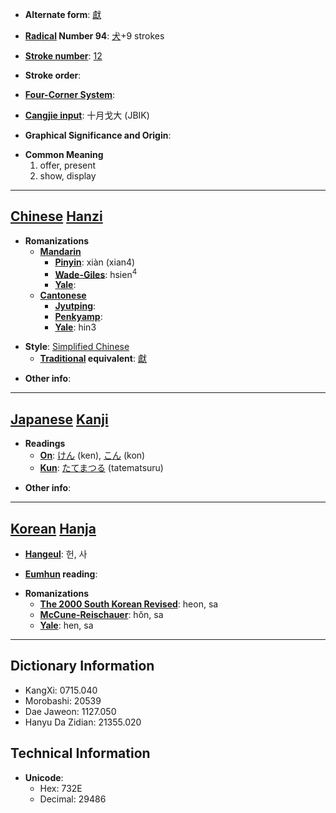 * '''Alternate form''': [[獻]]

* '''[[Wiktionary:Chinese radical index| Radical]] Number 94''': [[Wiktionary:Chinese radical index 犬|犬]]+9 strokes

* '''[[Wiktionary:Chinese total strokes index|Stroke number]]''': [[Wiktionary:Chinese total strokes index 12|12]]

* '''Stroke order''': 

* '''[[Wiktionary:Chinese four corner index|Four-Corner System]]''': 

* '''[[Wiktionary:Chinese Cangjie index|Cangjie input]]''': 十月戈大 (JBIK)

* '''Graphical Significance and Origin''': 

* '''Common Meaning'''
*#offer, present
*# show, display


----

== [[Chinese]] [[Hanzi]] ==

* '''Romanizations'''
** '''[[Mandarin]]'''
*** '''[[Pinyin]]''': xiàn (xian4)
*** '''[[Wade-Giles]]''': hsien<sup>4</sup>
*** '''[[Yale]]''': 
** '''[[Cantonese]]'''
*** '''[[Jyutping]]''':
*** '''[[Penkyamp]]''': 
*** '''[[Yale]]''': hin3

* '''Style''': [[Simplified Chinese]] 
** '''[[Traditional Chinese|Traditional]] equivalent''': [[獻]]

* '''Other info''': 

----

== [[Japanese]] [[Kanji]] ==

* '''Readings'''
** '''[[On]]''': [[けん]] (ken), [[こん]] (kon)
** '''[[Kun]]''': [[たてまつる]] (tatematsuru)

* '''Other info''':  

----

== [[Korean]] [[Hanja]] ==

* '''[[Hangeul]]''': 헌, 사

* '''[[Eumhun]] reading''': 

* '''Romanizations'''
** '''[[The 2000 South Korean Revised Romanization|The 2000 South Korean Revised]]''': heon, sa
** '''[[McCune-Reischauer]]''': hŏn, sa
** '''[[Yale]]''': hen, sa

----

== Dictionary Information ==

* KangXi: 0715.040
* Morobashi: 20539
* Dae Jaweon: 1127.050
* Hanyu Da Zidian: 21355.020

== Technical Information ==

* '''Unicode''':
** Hex: 732E
** Decimal: 29486